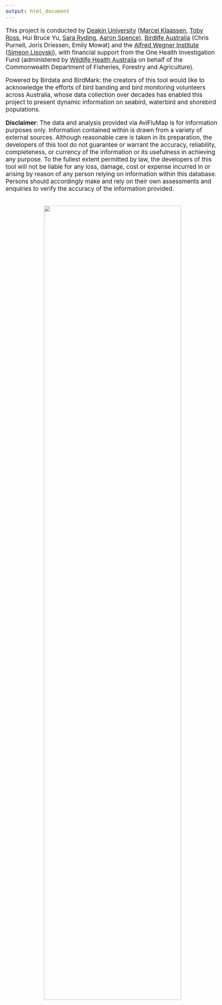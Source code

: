 ```yaml
---
output: html_document
---
```


<style type="text/css">
  body{
  font-size: 14pt;
}
</style>

This project is conducted by <a href="https://www.deakin.edu.au/" target="_blank">Deakin University</a> (<a href="https://experts.deakin.edu.au/917-marcel-klaassen"  target="_blank">Marcel Klaassen</a>,  <a href="https://experts.deakin.edu.au/56468-toby-ross"  target="_blank">Toby Ross</a>, Hui Bruce Yu, <a href="https://experts.deakin.edu.au/56468-toby-ross"  target="_blank">Sara Ryding</a>, <a href="https://experts.deakin.edu.au/9336-aaron-spence"  target="_blank">Aaron Spence</a>), <a href="https://birdlife.org.au/" target="_blank">Birdlife Australia</a> (Chris Purnell, Joris Driessen, Emily Mowat) and the <a href="https://www.awi.de" target="_blank">Alfred Wegner Institute</a> (<a href="https://www.awi.de/ueber-uns/organisation/mitarbeiter/detailseite/simeon-lisovski.html"  target="_blank">Simeon Lisovski</a>), with financial support from the One Health Investigation Fund (administered by <a href="https://wildlifehealthaustralia.com.au/" target="_blank">Wildlife Health Australia</a> on behalf of the Commonwealth Department of Fisheries, Forestry and Agriculture).

Powered by Birdata and BirdMark: the creators of this tool would like to acknowledge the efforts of bird banding and bird monitoring volunteers across Australia, whose data collection over decades has enabled this project to present dynamic information on seabird, waterbird and shorebird populations.

**Disclaimer**: The data and analysis provided via AviFluMap is for information purposes only. Information contained within is drawn from a variety of external sources. Although reasonable care is taken in its preparation, the developers of this tool do not guarantee or warrant the accuracy, reliability, completeness, or currency of the information or its usefulness in achieving any purpose. To the fullest extent permitted by law, the developers of this tool will not be liable for any loss, damage, cost or expense incurred in or arising by reason of any person relying on information within this database. Persons should accordingly make and rely on their own assessments and enquiries to verify the accuracy of the information provided.

<br>
<center>![](logos_small_horizontal.png){width=80%}</center>